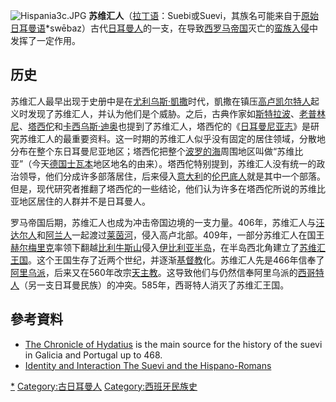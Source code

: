 {{noteTA|G1=民族}}
{{Expand English|time=2017-09-16T01:57:11+00:00}}
[[File:Hispania3c.JPG|thumb]]
{{西班牙历史}}
'''苏维汇人'''（[[拉丁语|拉丁语]]：Suebi或Suevi，其族名可能来自于[[原始日耳曼语|原始日耳曼语]]*swēbaz）古代[[日耳曼人|日耳曼人]]的一支，在导致[[西罗马帝国|西罗马帝国]]灭亡的[[蛮族入侵西罗马帝国|蛮族入侵]]中发挥了一定作用。

==历史==
苏维汇人最早出现于史册中是在[[尤利乌斯·凱撒|尤利乌斯·凱撒]]时代，凱撒在镇压[[高卢|高卢]][[凯尔特人|凯尔特人]]起义时发现了苏维汇人，并认为他们是个威胁。之后，古典作家如[[斯特拉波|斯特拉波]]、[[老普林尼|老普林尼]]、[[塔西佗|塔西佗]]和[[卡西乌斯·迪奥|卡西乌斯·迪奥]]也提到了苏维汇人，塔西佗的《[[日耳曼尼亚志|日耳曼尼亚志]]》是研究苏维汇人的最重要资料。这一时期的苏维汇人似乎没有固定的居住领域，分散地分布在整个东日耳曼尼亚地区；塔西佗把整个[[波罗的海|波罗的海]]周围地区叫做“苏维比亚”（今天[[德国|德国]][[士瓦本|士瓦本]]地区地名的由来）。塔西佗特别提到，苏维汇人没有统一的政治领导，他们分成许多部落居住，后来侵入[[意大利|意大利]]的[[伦巴底人|伦巴底人]]就是其中一个部落。但是，现代研究者推翻了塔西佗的一些结论，他们认为许多在塔西佗所说的苏维比亚地区居住的人群并不是日耳曼人。

罗马帝国后期，苏维汇人也成为冲击帝国边境的一支力量。406年，苏维汇人与[[汪达尔人|汪达尔人]]和[[阿兰人|阿兰人]]一起渡过[[莱茵河|莱茵河]]，侵入高卢北部。409年，一部分苏维汇人在国王[[赫尔梅里克|赫尔梅里克]]率领下翻越[[比利牛斯山|比利牛斯山]]侵入[[伊比利亚半岛|伊比利亚半岛]]，在半岛西北角建立了[[苏维汇王国|苏维汇王国]]。这个王国生存了近两个世纪，并逐渐[[基督教|基督教]]化。苏维汇人先是466年信奉了[[阿里乌派|阿里乌派]]，后来又在560年改宗[[天主教|天主教]]。这导致他们与仍然信奉阿里乌派的[[西哥特人|西哥特人]]（另一支日耳曼民族）的冲突。585年，西哥特人消灭了苏维汇王国。

== 參考資料 ==
{{Reflist|2}}
{{commonscat|Suebi}}
* [http://www.thelatinlibrary.com/hydatiuschronicon.html The Chronicle of Hydatius]{{WebCite|url=https://www.webcitation.org/643ih4zsa?url=http://www.thelatinlibrary.com/hydatiuschronicon.html |date=20111219234719 |dateformat=iso }} is the main source for the history of the suevi in Galicia and Portugal up to 468.
* [https://web.archive.org/web/20071025144342/http://people.virginia.edu/~jca4w/Jorge%20Arias%20-%20Identity%20and%20Interaction%20The%20Suevi%20and%20the%20Hispano-Romans.pdf Identity and Interaction The Suevi and the Hispano-Romans]
{{Euro-hist-stub}}
[[Category:苏维汇人|*]]
[[Category:古日耳曼人|Category:古日耳曼人]]
[[Category:西班牙民族史|Category:西班牙民族史]]